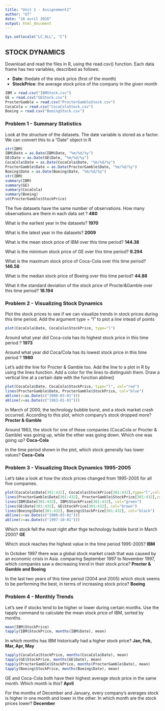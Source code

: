 ```yaml
---
title: "Unit 1 - Assignement2"
author: "GT"
date: "16 avril 2016"
output: html_document
---
```


```r
Sys.setlocale("LC_ALL", "C")
```

## STOCK DYNAMICS

Download and read the files in R, using the read.csv() function. Each data frame has two variables, described
as follows:

  - **Date**: thedate of the stock price (first of the month)
  - **StockPrice**: the average stock price of the company in the given month

```r
IBM = read.csv("IBMStock.csv")
GE = read.csv("GEStock.csv")
ProcterGamble = read.csv("ProcterGambleStock.csv")
CocaCola = read.csv("CocaColaStock.csv")
Boeing = read.csv("BoeingStock.csv")
```

### Problem 1 - Summary Statistics

Look at the structure of the datasets. The date variable is stored as a factor. We can convert this to a "Date"
object in R

```r
str(IBM)
IBM$Date = as.Date(IBM$Date, "%m/%d/%y")
GE$Date = as.Date(GE$Date, "%m/%d/%y")
CocaCola$Date = as.Date(CocaCola$Date, "%m/%d/%y")
ProcterGamble$Date = as.Date(ProcterGamble$Date, "%m/%d/%y")
Boeing$Date = as.Date(Boeing$Date, "%m/%d/%y")
str(IBM)
summary(IBM)
summary(GE)
summary(CocaCola)
summary(Boeing)
sd(ProcterGamble$StockPrice)
```

The five datasets have the same number of observations. How many observations are there in each data set ?
**480**

What is the earliest year in the datasets? **1970**

What is the latest year in the datasets? **2009**

What is the mean stock price of IBM over this time period? **144.38**

What is the minimum stock price of GE over this time period? **9.294**

What is the maximum stock price of Coca-Cola over this time period? **146.58**

What is the median stock price of Boeing over this time period? **44.88**

What it the standard deviation of the stock price of Procter&Gamble over this time period? **18.194**

### Problem 2 - Visualizing Stock Dynamics

Plot the stock prices to see if we can visualize trends in stock prices during this time period. 
Add the argument type = "l" to plot a line intead of points

```r
plot(CocaCola$Date, CocaCola$StockPrice, type="l")
```

Around what year did Coca-cola has its highest stock price in this time period ? **1973**

Around what year did Coca/Cola has its lowest stock price in this time period ? **1980**

Let's add the line for Procter & Gamble too. Add the line to a plot in R by using the lines function.
Add a color for the lines to distinguish them. Draw a vertical line at a certain date with the function
abline()

```r
plot(CocaCola$Date, CocaCola$StockPrice, type="l", col="red")
lines(ProcterGamble$Date, ProcterGamble$StockPrice, col="blue")
abline(v=as.Date(c("2000-03-01")))
abline(v=as.Date(c("1983-01-01")))
```

In March of 2000, the technology bubble burst, and a stock market crash occurred. According to this plot,
which company's stock dropped more? **Procter & Gamble**

Around 1983, the stock for one of these companies (CocaCola or Procter & Gamble) was goinig up, while the
other was going down. Which one was going up? **Coca-Cola**

In the time period shown in the plot, which stock generally has lower values? **Coca-Cola**

### Problem 3 - Visualizing Stock Dynamics 1995-2005

Let's take a look at how the stock prices changed from 1995-2005 for all five companies.

```r
plot(CocaCola$Date[301:432], CocaCola$StockPrice[301:432],type="l",col="red",ylim=c(0,210))
lines(ProcterGamble$Date[301:432], ProcterGamble$StockPrice[301:432],col="blue")
lines(IBM$Date[301:432], IBM$StockPrice[301:432], col="green")
lines(GE$Date[301:432], GE$StockPrice[301:432], col="brown")
lines(Boeing$Date[301:432], Boeing$StockPrice[301:432], col="black")
abline(v=as.Date(c("2000-03-01")))
abline(v=as.Date(c("1997-10-01")))
```

Which stock fell the most right after thge technology bubble burst in March 2000? **GE**

Which stock reaches the highest value in the time period 1995-2005? **IBM**

In October 1997 there was a global stock market crash that was caused by an economic crisis in Asia.
comparing September 1997 to November 1997, which companies saw a decreasing trend in their stock price? 
**Procter & Gamble and Boeing**

In the last two years of this time period (2004 and 2005) which stock seems to be performing the best, in 
terms of increasing stock price? **Boeing**

### Problem 4 - Monthly Trends

Let's see if stocks tend to be higher or lower during certain months. Use the tapply command to calculate
the mean stock price of IBM, sorted by months.

```r
mean(IBM$StockPrice)
tapply(IBM$StockPrice, months(IBM$Date), mean)
```

In which months has IBM historically had a higher stock price? **Jan, Feb, Mar, Apr, May**

```r
tapply(CocaCola$StockPrice, months(CocaCola$Date), mean)
tapply(GE$StockPrice, months(GE$Date), mean)
tapply(ProcterGamble$StockPrice, months(ProcterGamble$Date), mean)
tapply(Boeing$StockPrice, months(Boeing$Date), mean)
```

GE and Coca-Cola both have their highest average stock price in the same month. Which month is this? **April**

For the months of December and January, every company's averages stock is higher in one month and lower in the 
other. In which month are the stock prices lower? **December**
